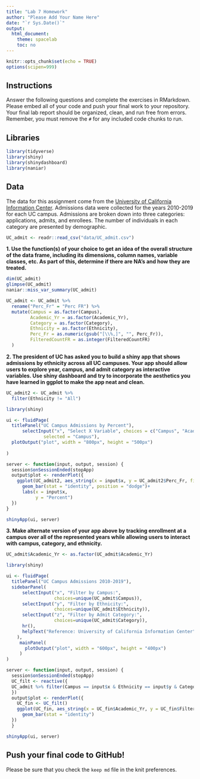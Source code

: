 ```yaml
---
title: "Lab 7 Homework"
author: "Please Add Your Name Here"
date: "`r Sys.Date()`"
output:
  html_document:
    theme: spacelab
    toc: no
---
```


```r
knitr::opts_chunk$set(echo = TRUE)
options(scipen=999)
```

## Instructions
Answer the following questions and complete the exercises in RMarkdown. Please embed all of your code and push your final work to your repository. Your final lab report should be organized, clean, and run free from errors. Remember, you must remove the `#` for any included code chunks to run.  

## Libraries
```r
library(tidyverse)
library(shiny)
library(shinydashboard)
library(naniar)
```

## Data
The data for this assignment come from the [University of California Information Center](https://www.universityofcalifornia.edu/infocenter). Admissions data were collected for the years 2010-2019 for each UC campus. Admissions are broken down into three categories: applications, admits, and enrollees. The number of individuals in each category are presented by demographic.  
```r
UC_admit <- readr::read_csv("data/UC_admit.csv")
```

**1. Use the function(s) of your choice to get an idea of the overall structure of the data frame, including its dimensions, column names, variable classes, etc. As part of this, determine if there are NA's and how they are treated.**  
```r
dim(UC_admit)
glimpse(UC_admit)
naniar::miss_var_summary(UC_admit)
```
```r
UC_admit <- UC_admit %>% 
  rename("Perc_Fr" = "Perc FR") %>% 
  mutate(Campus = as.factor(Campus),
         Academic_Yr = as.factor(Academic_Yr),
         Category = as.factor(Category),
         Ethnicity = as.factor(Ethnicity),
         Perc_Fr = as.numeric(gsub("[\\%,]", "", Perc_Fr)),
         FilteredCountFR = as.integer(FilteredCountFR)
  )
```





**2. The president of UC has asked you to build a shiny app that shows admissions by ethnicity across all UC campuses. Your app should allow users to explore year, campus, and admit category as interactive variables. Use shiny dashboard and try to incorporate the aesthetics you have learned in ggplot to make the app neat and clean.**
```r
UC_admit2 <- UC_admit %>% 
  filter(Ethnicity != "All")
```

```r
library(shiny)

ui <- fluidPage(
  titlePanel("UC Campus Admissions by Percent"),
      selectInput("x", "Select X Variable", choices = c("Campus", "Academic_Yr", "Category"), 
              selected = "Campus"),
  plotOutput("plot", width = "800px", height = "500px")
  
)

server <- function(input, output, session) {
  session$onSessionEnded(stopApp)
  output$plot <- renderPlot({
    ggplot(UC_admit2, aes_string(x = input$x, y = UC_admit2$Perc_Fr, fill = UC_admit2$Ethnicity))+
      geom_bar(stat = "identity", position = "dodge")+
      labs(x = input$x,
           y = "Percent")
  })
}

shinyApp(ui, server)
```


**3. Make alternate version of your app above by tracking enrollment at a campus over all of the represented years while allowing users to interact with campus, category, and ethnicity.**
```r
UC_admit$Academic_Yr <- as.factor(UC_admit$Academic_Yr)
```

```r
library(shiny)

ui <- fluidPage(
  titlePanel("UC Campus Admissions 2010-2019"),
  sidebarPanel(
      selectInput("x", "Filter by Campus:", 
                  choices=unique(UC_admit$Campus)),
      selectInput("y", "Filter by Ethnicity:", 
                  choices=unique(UC_admit$Ethnicity)),
      selectInput("z", "Filter by Admit Category:", 
                  choices=unique(UC_admit$Category)),
      hr(),
      helpText("Reference: University of California Information Center")
    ),
     mainPanel(
       plotOutput("plot", width = "600px", height = "400px")
     )
)

server <- function(input, output, session) {
  session$onSessionEnded(stopApp)
  UC_filt <- reactive({
  UC_admit %>% filter(Campus == input$x & Ethnicity == input$y & Category == input$z)
  })
  output$plot <- renderPlot({
    UC_fin <- UC_filt()
    ggplot(UC_fin, aes_string(x = UC_fin$Academic_Yr, y = UC_fin$FilteredCountFR))+
      geom_bar(stat = "identity")
  })
  }

shinyApp(ui, server)
```


## Push your final code to GitHub!
Please be sure that you check the `keep md` file in the knit preferences. 